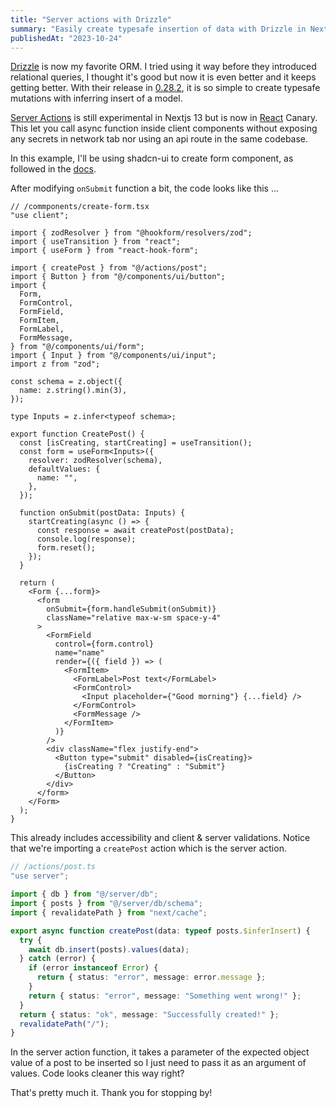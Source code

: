 ```yaml
---
title: "Server actions with Drizzle"
summary: "Easily create typesafe insertion of data with Drizzle in Nextjs 13 and Server Actions"
publishedAt: "2023-10-24"
---
```


[Drizzle](https://orm.drizzle.team) is now my favorite ORM. I tried using it way before they introduced relational queries, I thought it's good but now it is even better and it keeps getting better. With their release in [0.28.2](https://github.com/drizzle-team/drizzle-orm/releases/tag/0.28.3), it is so simple to create typesafe mutations with inferring insert of a model.

[Server Actions](https://nextjs.org/docs/app/api-reference/functions/server-actions) is still experimental in Nextjs 13 but is now in [React](https://react.dev/) Canary. This let you call async function inside client components without exposing any secrets in network tab nor using an api route in the same codebase.

In this example, I'll be using shadcn-ui to create form component, as followed in the [docs](https://ui.shadcn.com/docs/components/form).

After modifying `onSubmit` function a bit, the code looks like this ...

```tsx
// /commponents/create-form.tsx
"use client";

import { zodResolver } from "@hookform/resolvers/zod";
import { useTransition } from "react";
import { useForm } from "react-hook-form";

import { createPost } from "@/actions/post";
import { Button } from "@/components/ui/button";
import {
  Form,
  FormControl,
  FormField,
  FormItem,
  FormLabel,
  FormMessage,
} from "@/components/ui/form";
import { Input } from "@/components/ui/input";
import z from "zod";

const schema = z.object({
  name: z.string().min(3),
});

type Inputs = z.infer<typeof schema>;

export function CreatePost() {
  const [isCreating, startCreating] = useTransition();
  const form = useForm<Inputs>({
    resolver: zodResolver(schema),
    defaultValues: {
      name: "",
    },
  });

  function onSubmit(postData: Inputs) {
    startCreating(async () => {
      const response = await createPost(postData);
      console.log(response);
      form.reset();
    });
  }

  return (
    <Form {...form}>
      <form
        onSubmit={form.handleSubmit(onSubmit)}
        className="relative max-w-sm space-y-4"
      >
        <FormField
          control={form.control}
          name="name"
          render={({ field }) => (
            <FormItem>
              <FormLabel>Post text</FormLabel>
              <FormControl>
                <Input placeholder={"Good morning"} {...field} />
              </FormControl>
              <FormMessage />
            </FormItem>
          )}
        />
        <div className="flex justify-end">
          <Button type="submit" disabled={isCreating}>
            {isCreating ? "Creating" : "Submit"}
          </Button>
        </div>
      </form>
    </Form>
  );
}
```

This already includes accessibility and client & server validations. Notice that we're importing a `createPost` action which is the server action.

```ts
// /actions/post.ts
"use server";

import { db } from "@/server/db";
import { posts } from "@/server/db/schema";
import { revalidatePath } from "next/cache";

export async function createPost(data: typeof posts.$inferInsert) {
  try {
    await db.insert(posts).values(data);
  } catch (error) {
    if (error instanceof Error) {
      return { status: "error", message: error.message };
    }
    return { status: "error", message: "Something went wrong!" };
  }
  return { status: "ok", message: "Successfully created!" };
  revalidatePath("/");
}
```

In the server action function, it takes a parameter of the expected object value of a post to be inserted so I just need to pass it as an argument of values. Code looks cleaner this way right?

That's pretty much it. Thank you for stopping by!

